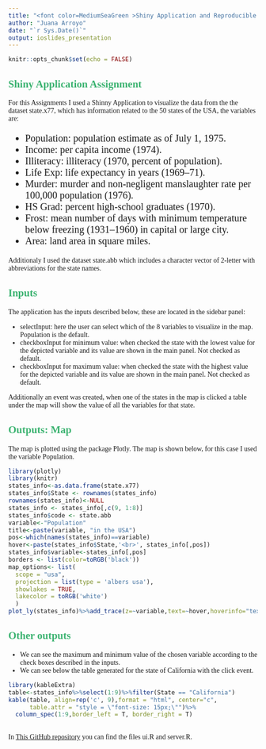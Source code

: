 ```yaml
---
title: "<font color=MediumSeaGreen >Shiny Application and Reproducible Pitch"
author: "Juana Arroyo"
date: "`r Sys.Date()`"
output: ioslides_presentation
---
```


```{=html}
<style>
body, p { 
  font-family: Computer Modern;
}
h1,h2,h3,h4,h5,h6{
  font-family: Computer Modern;
  color: MediumSeaGreen
}
ul{
  font-family: Computer Modern;
}
.title-slide {
    border: 5px gray solid;
}

#TOC {
  margin: 25px 0px 20px 0px;
  background-color: 5px gray solid;
}
</style>
```
```r
knitr::opts_chunk$set(echo = FALSE)
```

## Shiny Application Assignment
For this Assignments I used a Shinny Application to visualize the data from the the dataset state.x77, which has information related to the 50 states of the USA, the variables are:

<ul style="font-size: 20px">
<li>Population: population estimate as of July 1, 1975.</li>
<li>Income: per capita income (1974).</li>
<li>Illiteracy: illiteracy (1970, percent of population).</li>
<li>Life Exp: life expectancy in years (1969--71).</li>
<li>Murder: murder and non-negligent manslaughter rate per 100,000 population (1976).</li>
<li>HS Grad: percent high-school graduates (1970).</li>
<li>Frost: mean number of days with minimum temperature below freezing (1931--1960) in capital or large city.</li>
<li>Area: land area in square miles.</li>
</ul>

Additionaly I used the dataset state.abb which includes a character vector of 2-letter with abbreviations for the state names.

## Inputs
The application has the inputs described below, these are located in the sidebar panel:

-   selectInput: here the user can select which of the 8 variables to visualize in the map. Population is the default.
-   checkboxInput for minimum value: when checked the state with the lowest value for the depicted variable and its value are shown in the main panel. Not checked as default.
-   checkboxInput for maximum value: when checked the state with the highest value for the depicted variable and its value are shown in the main panel. Not checked as default.

Additionally an event was created, when one of the states in the map is clicked a table under the map will show the value of all the variables for that state.

## Outputs: Map

The map is plotted using the package Plotly. The map is shown below, for this case I used the variable Population.

```r
library(plotly)
library(knitr)
states_info<-as.data.frame(state.x77)
states_info$State <- rownames(states_info)
rownames(states_info)<-NULL
states_info <- states_info[,c(9, 1:8)]
states_info$code <- state.abb
variable<-"Population"
title<-paste(variable, "in the USA")
pos<-which(names(states_info)==variable)
hover<-paste(states_info$State,'<br>', states_info[,pos])
states_info$variable<-states_info[,pos]
borders <- list(color=toRGB('black'))
map_options<- list(
  scope = "usa",
  projection = list(type = 'albers usa'),
  showlakes = TRUE,
  lakecolor = toRGB('white')
  )
plot_ly(states_info)%>%add_trace(z=~variable,text=~hover,hoverinfo="text",locations=~code,type='choropleth',ids=~code,locationmode='USA-states',color=~variable,colors='Greens', marker=list(line=list(width=0)),source="A")%>%layout(title=title,geo = map_options)%>%colorbar(title = variable)
```

## Other outputs

-   We can see the maximum and minimum value of the chosen variable according to the check boxes described in the inputs.
-   We can see below the table generated for the state of California with the click event.

```r
library(kableExtra)
table<-states_info%>%select(1:9)%>%filter(State == "California")
kable(table, align=rep('c', 9),format = "html", center="c",
      table.attr = "style = \"font-size: 15px;\"")%>%
  column_spec(1:9,border_left = T, border_right = T)
```
</br>
In [This GitHub repository](https://github.com/JuanaAM/shiny_application) you can find the files ui.R and server.R.
